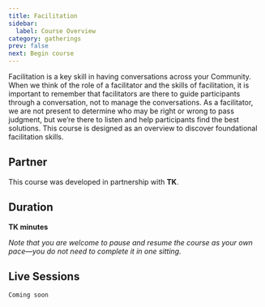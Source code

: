 ```yaml
---
title: Facilitation
sidebar:
  label: Course Overview
category: gatherings
prev: false
next: Begin course
---
```


Facilitation is a key skill in having conversations across your Community. When we think of the role of a facilitator and the skills of facilitation, it is important to remember that facilitators are there to guide participants through a conversation, not to manage the conversations. As a facilitator, we are not present to determine who may be right or wrong to pass judgment, but we’re there to listen and help participants find the best solutions. This course is designed as an overview to discover foundational facilitation skills.

## Partner

This course was developed in partnership with **TK**.

## Duration

**TK minutes**

_Note that you are welcome to pause and resume the course as your own pace—you do not need to complete it in one sitting._

## Live Sessions

`Coming soon`
